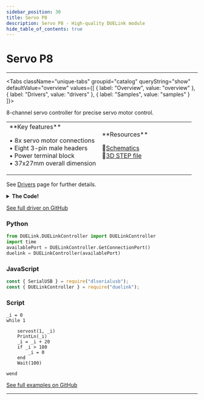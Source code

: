 ```yaml
---
sidebar_position: 30
title: Servo P8
description: Servo P8 - High-quality DUELink module
hide_table_of_contents: true
---
```



# Servo P8

<ImageSection 
  product="acservop8-b"
  tagline="8x Servo Motor Controller"
/>

---

<Tabs className="unique-tabs" groupid="catalog" queryString="show" defaultValue="overview"
  values={[
    {
        label: "Overview",
        value: "overview"
    },
    {
        label: "Drivers",
        value: "drivers"
    },
    {
        label: "Samples",
        value: "samples"
    }
]}>

<TabItem value="overview">

8-channel servo controller for precise servo motor control.

<table><td width='50%'>
**Key features**

• 8x servo motor connections<br/>
• Eight 3-pin male headers<br/>
• Power terminal block<br/>
• 37x27mm overall dimension<br/>

</td><td width='50%'>
**Resources**
 
📄[Schematics](/sch/gdl-acservop8-b.pdf)<br/>
🔩[3D STEP file](/3d/gdl-acservop8-b.step)<br/>
</td></table>

</TabItem>

<TabItem value="drivers">

See [Drivers](/docs/engine/drivers) page for further details.

<details>
<summary><strong>The Code!</strong></summary>

**Servo P8 Driver**

```text
##### Servo X1 Driver #####

# No need for a driver, use ServoSt() standard library with pins 1 to 8

####################
```

</details>

[See full driver on GitHub](https://github.com/ghi-electronics/duelink-website/tree/main/static/code/drivers)

</TabItem>

<TabItem value="samples">

### Python

```python
from DUELink.DUELinkController import DUELinkController
import time
availablePort = DUELinkController.GetConnectionPort()
duelink = DUELinkController(availablePort)
```

### JavaScript

```javascript
const { SerialUSB } = require("dlserialusb");
const { DUELinkController } = require("duelink");
```

### Script

```text
_i = 0
while 1

    servost(1, _i)    
    PrintLn(_i)
    _i = _i + 20
    if _i > 180
        _i = 0
    end
    Wait(100)

wend

```

[See full examples on GitHub](https://github.com/ghi-electronics/duelink-website/tree/main/static/code/samples)

</TabItem>

</Tabs>

---

<OrderSection
    product="DUELink Servo P8"
    partnumber="GDL-ACSERVOP8-B"
    price="$0.00"
/>

